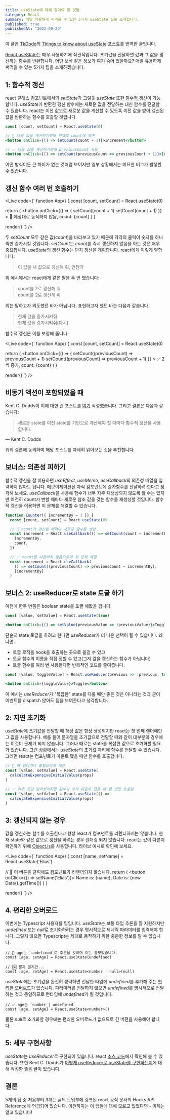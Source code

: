 ```yaml
---
title: useState에 대해 알아야 할 것들
category: React
summary: 매일 유용하게 써먹을 수 있는 5가지 useState 팁을 소개합니다.
published: true
publishedAt: "2022-09-20"
---
```


이 글은 [TkDodo](https://tkdodo.eu)의
[Things to know about useState](https://tkdodo.eu/blog/things-to-know-about-use-state) 포스트를 번역한 글입니다.

[React.useState](https://ko.reactjs.org/docs/hooks-reference.html#usestate)는 매우 사용하기에 직관적입니다.
초기값을 전달하면 값과 그 값을 갱신하는 함수를 반환합니다.
어떤 보석 같은 정보가 여기 숨어 있을까요?
매일 유용하게 써먹을 수 있는 5가지 팁을 소개하겠습니다.

## 1: 함수적 갱신

react 클래스 컴포넌트에서의 *setState*가 그렇듯 *useState* 또한 [함수적 갱신](https://ko.reactjs.org/docs/hooks-reference.html#functional-updates)이 가능합니다.
*useState*가 반환한 갱신 함수에는 새로운 값을 전달하는 대신 함수를 전달할 수 있습니다.
react는 이전 값으로 새로운 값을 계산할 수 있도록 이전 값을 받아 갱신된 값을 반환하는 함수를 호출할 것입니다.

```jsx
const [count, setCount] = React.useState(0)

// 🚨 다음 값을 계산하기위해 현재의 count에 의존
<button onClick={() => setCount(count + 1)}>Increment</button>

// ✅ 다음 값을 계산하기위해 previousCount 사용
<button onClick={() => setCount(previousCount => previousCount + 1)}>Increment</button>
```

어떤 방식이든 큰 차이가 없는 것처럼 보이지만 일부 상황에서는 미묘한 버그가 발생할 수 있습니다.

## 갱신 함수 여러 번 호출하기

<Live code={`
function App() {
  const [count, setCount] = React.useState(0)

  return (
    <button
      onClick={() => {
        setCount(count + 1)
        setCount(count + 1)
      }}
    >
      🚨 예상대로 동작하지 않음, count: {count}
    </button>
  )
}

render(<App />)
`} />

두 *setCount* 모두 같은 값(*count*)을 바라보고 있기 때문에 각각의 클릭이 숫자를 하나씩만 증가시킬 것입니다.
*setCount*는 *count*를 즉시 갱신하지 않음을 아는 것은 매우 중요합니다.
*useState*의 갱신 함수는 단지 갱신을 계획합니다.
react에게 이렇게 말합니다:

> 이 값을 새 값으로 갱신해 줘, 언젠가

위 예시에서는 react에게 같은 말을 두 번 했습니다:
> count를 2로 갱신해 줘<br/>
> count를 2로 갱신해 줘

위는 말하고자 의도했던 바가 아닙니다. 표현하고자 했던 바는 다음과 같습니다.
> 현재 값을 증가시켜줘<br/>
> 현재 값을 증가시켜줘(다시)

함수적 갱신은 이를 보장해 줍니다.

<Live
code={`
function App() {
  const [count, setCount] = React.useState(0)

  return (
    <button
      onClick={() => {
        setCount((previousCount) => previousCount + 1)
        setCount((previousCount) => previousCount + 1)
      }}
    >
      ✅ 2씩 증가, count: {count}
    </button>
  )
}

render(<App />)
`}
/>

## 비동기 액션이 포함되었을 때

Kent C. Dodds이 이에 대한 긴 포스트를 [여기](https://kentcdodds.com/blog/use-state-lazy-initialization-and-function-updates) 작성했습니다.
그리고 결론은 다음과 같습니다:
> 새로운 state를 이전 state를 기반으로 계산해야 할 때마다 함수적 갱신을 사용합니다.

<p style={{paddingLeft: '38px', marginTop: '-8px'}}>— Kent C. Dodds</p>

위의 결론에 동의하며 해당 포스트를 자세히 읽어보는 것을 추천합니다.

## 보너스: 의존성 피하기

함수적 갱신을 잘 이용하면 *useEffect*, *useMemo*, *useCallback*의 의존성 배열을 입력하지 않아도 됩니다.
메모이제이션된 자식 컴포넌트에 증가함수를 전달하려 한다고 생각해 보세요.
*useCallback*을 사용해 함수가 너무 자주 재생성되지 않도록 할 수는 있지만 여전히 count가 변할 때마다 새로운 참조 값을 갖는 함수를 재생성할 것입니다.
함수적 갱신을 이용하면 이 문제를 해결할 수 있습니다.

```jsx
function Counter({ incrementBy = 1 }) {
  const [count, setCount] = React.useState(0)

  // 🚨 count가 갱신될 때마다 새로운 함수를 생성
  const increment = React.useCallback(() => setCount(count + incrementBy), [
    incrementBy,
    count,
  ])

  // ✅ count를 사용하지 않음으로써 위 문제 해결
  const increment = React.useCallback(
    () => setCount((previousCount) => previousCount + incrementBy),
    [incrementBy]
  )
```

## 보너스 2: useReducer로 state 토글 하기

이전에 한두 번쯤은 boolean state를 토글 해봤을 겁니다.

```jsx
const [value, setValue] = React.useState(true)

<button onClick={() => setValue(previousValue => !previousValue)}>Toggle</button>
```

단순히 state 토글을 하려고 한다면 *useReducer*가 더 나은 선택이 될 수 있습니다. 왜냐면:
- 토글 로직을 hook을 호출하는 곳으로 옮길 수 있고
- 토글 함수의 이름을 직접 정할 수 있고(그저 값을 갱신하는 함수가 아닙니다)
- 토글 함수를 여러 번 사용한다면 반복적인 코드를 줄여줍니다.

```jsx
const [value, toggleValue] = React.useReducer(previous => !previous, true)

<button onClick={toggleValue}>Toggle</button>
```

이 예시는 *useReducer*가 "복잡한" state를 다룰 때만 좋은 것은 아니라는 것과 굳이 이벤트를 dispatch 않아도 됨을 보여준다고 생각합니다.

## 2: 지연 초기화

*useState*에 초기값을 전달할 때 해당 값은 항상 생성되지만 react는 첫 번째 렌더에만 그 값을 사용합니다.
예를 들어 문자열을 초기값으로 전달할 때와 같이 대부분의 경우에는 이것이 문제가 되지 않습니다.
그러나 때로는 state를 복잡한 값으로 초기화할 필요가 있습니다.
그런 상황에서는 *useState*의 초기값 자리에 함수를 전달할 수 있습니다.
그러면 react는 컴포넌트가 마운트 됐을 때만 함수를 호출합니다.

```jsx
// 🚨 매 렌더마다 불필요하게 계산
const [value, setValue] = React.useState(
  calculateExpensiveInitialValue(props)
)

// ✅ 아주 조금 달라보이지만 함수가 오직 마운트 됐을 때 한 번만 호출됨
const [value, setValue] = React.useState(() =>
  calculateExpensiveInitialValue(props)
)
```

## 3: 갱신되지 않는 경우

값을 갱신하는 함수를 호출한다고 항상 react가 컴포넌트를 리렌더하지는 않습니다.
현재 state와 같은 값으로 갱신을 하려는 경우 렌더링 되지 않습니다.
react는 값이 다른지 확인하기 위해 [Object.is](https://developer.mozilla.org/en-US/docs/Web/JavaScript/Reference/Global_Objects/Object/is#description)를 사용합니다.
라이브 예시로 확인해 보세요.

<Live 
code={`
function App() {
  const [name, setName] = React.useState('Elias')

  // 🤯 이 버튼을 클릭해도 컴포넌트가 리렌더되지 않습니다.
  return (
    <button onClick={() => setName('Elias')}>
      Name is: {name}, Date is: {new Date().getTime()}
    </button>
  )
}

render(<App />)
`}
/>

## 4. 편리한 오버로드

이번에는 Typescript 사용자를 팁입니다. *useState*는 보통 타입 추론을 잘 지원하지만
*undefined* 또는 *null*로 초기화하려는 경우 명시적으로 제네릭 파라미터를 입력해야 합니다.
그렇지 않으면 Typescript는 제대로 동작하기 위한 충분한 정보를 알 수 없습니다.

```tsx
// 🚨 age는 `undefined`로 추론될 것이며 이는 쓸모없습니다.
const [age, setAge] = React.useState(undefined)

// 🆗 짧지 않지만...
const [age, setAge] = React.useState<number | null>(null)
```

*useState*에는 초기값을 완전히 생략하면 전달한 타입에 *undefined*를 추가해 주는 [편리한 오버로드](https://github.com/DefinitelyTyped/DefinitelyTyped/blob/7a0d9c019f2b48b36b88691247870e6885b97a02/types/react/v16/index.d.ts#L921-L928)가 있습니다.
파라미터를 전달하지 않으면 *undefined*를 명시적으로 전달하는 것과 동일하므로 런타임에 *undefined*가 될 것입니다.

```tsx
// ✅ age는 `number | undefined`
const [age, setAge] = React.useState<number>()
```

물론 *null*로 초기화할 경우에는 편리한 오버로드가 없으므로 긴 버전을 사용해야 합니다.

## 5: 세부 구현사항

*useState*는 *useReducer*로 구현되어 있습니다. react [소스 코드](https://github.com/facebook/react/blob/1a7472624661270008011fd77f097d71e6249de9/packages/react-reconciler/src/ReactFiberHooks.new.js#L1242-L1246)에서 확인해 볼 수 있습니다.
또한 Kent C. Dodds가 [어떻게 useReducer로 useState를 구현하는지](https://kentcdodds.com/blog/how-to-implement-usestate-with-usereducer)에 대해 작성한 좋을 글이 있습니다.

## 결론

5개의 팁 중 처음부터 3개는 글의 도입부에 링크된 react 공식 문서의 Hooks API Reference에 언급되어 있습니다.
이전까지는 이 팁들에 대해 모르고 있었다면 - 이제는 알고 있습니다!
